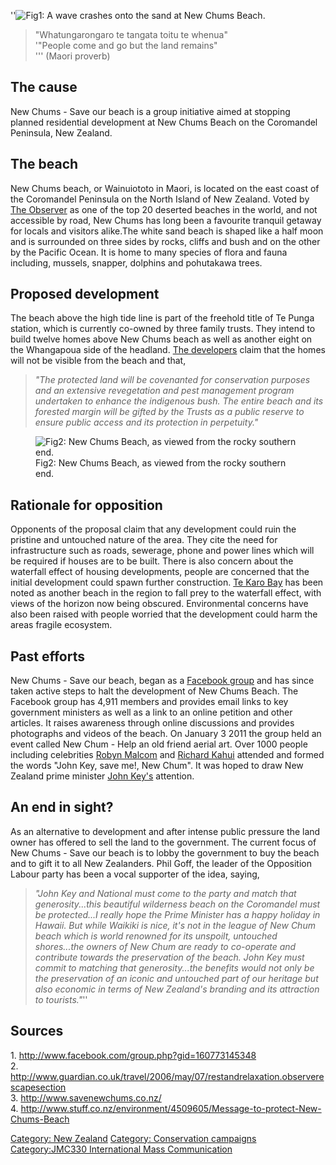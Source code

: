 
''[[Image:New_chums.JPG|right|frame|Fig1: A wave crashes onto the sand at New Chums Beach.]]

<blockquote>
"Whatungarongaro te tangata toitu te whenua"<br />
'"People come and go but the land remains"<br />'''
(Maori proverb)
</blockquote>


== The cause ==

New Chums - Save our beach is a group initiative aimed at stopping planned residential development at New Chums Beach on the Coromandel Peninsula, New Zealand.

== The beach ==

New Chums beach, or Wainuiototo in Maori, is located on the east coast of the Coromandel Peninsula on the North Island of New Zealand. Voted by [http://www.guardian.co.uk/travel/2006/may/07/restandrelaxation.observerescapesection The Observer] as one of the top 20 deserted beaches in the world, and not accessible by road, New Chums has long been a favourite tranquil getaway for locals and visitors alike.The white sand beach is shaped like a half moon and is surrounded on three sides by rocks, cliffs and bush and on the other by the Pacific Ocean. It is home to many species of flora and fauna including, mussels, snapper, dolphins and pohutakawa trees.


== Proposed development ==

The beach above the high tide line is part of the freehold title of Te Punga station, which is currently co-owned by three family trusts. They intend to build twelve homes above New Chums beach as well as another eight on the Whangapoua side of the headland. [http://www.facebook.com/topic.php?uid=160773145348&topic=10798 The developers] claim that the homes will not be visible from the beach and that, <blockquote>
''"The protected land will be covenanted for conservation purposes and an extensive revegetation and pest management program undertaken to enhance the indigenous bush. The entire beach and its forested margin will be gifted by the Trusts as a public reserve to ensure public access and its protection in perpetuity."''   


</blockquote>


[[Image:newchums3.JPG|right|frame|Fig2: New Chums Beach, as viewed from the rocky southern end.]]


== Rationale for opposition ==
Opponents of the proposal claim that any development could ruin the pristine and untouched nature of the area. They cite the need for infrastructure such as roads, sewerage, phone and power lines  which will be required if houses are to be built. There is also concern about the waterfall effect of housing developments, people are concerned that the initial development could spawn further construction. [http://maps.google.com/maps?rlz=1C1GGGE_enNZ351NZ362&q=sailors+grave+coromandel&um=1&hl=en&biw=1280&bih=689&ie=UTF-8&sa=N&tab=wl Te Karo Bay] has been noted as another beach in the region to fall prey to the waterfall effect, with views of the horizon now being obscured. Environmental concerns have also been raised with people worried that the development could harm the areas fragile ecosystem.      


==Past efforts ==

New Chums - Save our beach, began as a [http://www.facebook.com/group.php?gid=160773145348 Facebook group] and has since taken active steps to halt the development of New Chums Beach. The Facebook group has 4,911 members and provides email links to key government ministers as well as a link to an online petition and other articles. It raises awareness through online discussions and provides photographs and videos of the beach. On January 3 2011 the group held an event called New Chum - Help an old friend aerial art. Over 1000 people including celebrities [http://en.wikipedia.org/wiki/Robyn_Malcolm Robyn Malcom] and [http://en.wikipedia.org/wiki/Richard_Kahui Richard Kahui] attended and formed the words "John Key, save me!, New Chum". It was hoped to draw New Zealand prime minister [http://en.wikipedia.org/wiki/John_Key John Key's] attention.


== An end in sight? ==

As an alternative to development and after intense public pressure the land owner has offered to sell the land to the government. The current focus of New Chums - Save our beach is to lobby the government to buy the beach and to gift it to all New Zealanders. Phil Goff, the leader of the Opposition Labour party has been a vocal supporter of the idea, saying,<blockquote>


''"John Key and National must come to the party and match that generosity...this beautiful wilderness beach on the Coromandel must be protected...I really hope the Prime Minister has a happy holiday in Hawaii. But while Waikiki is nice, it's not in the league of New Chum beach which is world renowned for its unspoilt, untouched shores...the owners of New Chum are ready to co-operate and contribute towards the preservation of the beach. John Key must commit to matching that generosity...the benefits would not only be the preservation of an iconic and untouched part of our heritage but also economic in terms of New Zealand's branding and its attraction to tourists."''''

</blockquote>   


== Sources ==
1. http://www.facebook.com/group.php?gid=160773145348<br />
2. http://www.guardian.co.uk/travel/2006/may/07/restandrelaxation.observerescapesection<br />
3. http://www.savenewchums.co.nz/<br />
4. http://www.stuff.co.nz/environment/4509605/Message-to-protect-New-Chums-Beach<br />


 




[[Category: New Zealand]]
[[Category: Conservation campaigns]]
[[Category:JMC330 International Mass Communication]]